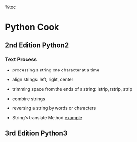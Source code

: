 %toc
= Python Cook =
== 2nd Edition Python2 ==
=== Text Process ===
*   processing a string one character at a time
{{{class="brush: python"
# do the same thing in different way
for c in thestring:
    do_something_with(c)

result = [do_something_with(c) for c in thestring]

result = map(do_somthing_with, thestring)
}}}
*   align strings: left, right, center
{{{class = "brush: python"
print '|', 'hej'.ljust(20), '|', 'hej'.rjust(20), '|', 'hej'.center(20),'|'
print 'hej'.center(20,'*')
}}}
*   trimming space from the ends of a string: lstrip, rstrip, strip
{{{class = "brush:python"
>>> x = '    hej    '
>>> print '|', x.lstrip(), '|', x.rstrip(), '|', x.strip(), '|'
>>> y = 'xxx hej zzz'
>>> print '|', y.strip('xz')
>>> print '|', y.strip('xz ')
}}}
*   combine strings
{{{class = "brush:python"
print ' '.join(strpieces)   # join strs with ' ' between each
print ','.join(strpieces)   # join strs with ',' between each
#It’s the fastest, neatest, and most elegant and readable way to put a large string together
}}}
*   reversing a string by words or characters
{{{class = "brush:python"
# reverse a string by characters
revwords = astring.split()  #string -> list of words
revwords.reverse()          # reverse the list in place
revwords = ' '.join(revwords)   # list of strings -> string
--> revwords = ' '.join(astring.split()[::-1]

import re
revwords = re.split(r'(\s+)', astring)
revwords.reverse()
revwords = ' '.join(revwords)
--> revwords = ' '.join(astring.split(r'(\s+)')[::-1])
}}}
*   String's translate Method  [[http://www.tutorialspoint.com/python/string_translate.html|example]]
{{{class = "brush:python"
    import string
    def translator(frm='', to='', delete='', keep=None):
        if len(to) == 1:
            to = to * len(frm)
        trans = string.maketrans(frm, to)
        if keep is not None:
            allchars = string.maketrans('', '') # a reusable string of all characters
            delete = allchars.translate(allchars, keep.translate(allchars, delete)) # make a string of characters that is not in keep
        def translate(s):
            return s.translate(trans, delete)
        return translate
}}}



== 3rd Edition  Python3 ==

